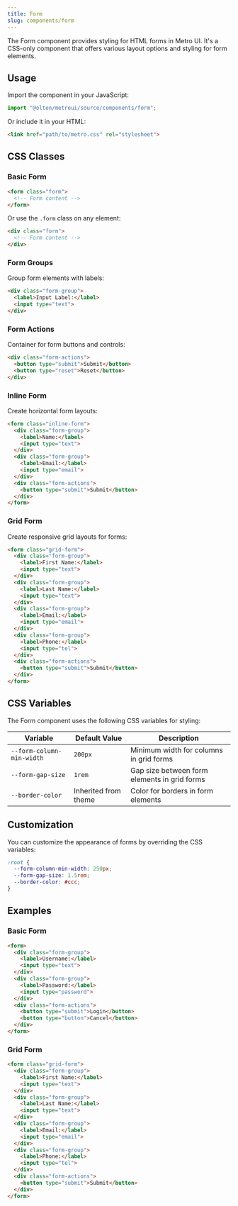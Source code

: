 ```yaml
---
title: Form
slug: components/form
---
```


The Form component provides styling for HTML forms in Metro UI. It's a CSS-only component that offers various layout options and styling for form elements.

## Usage

Import the component in your JavaScript:

```javascript
import "@olton/metroui/source/components/form";
```

Or include it in your HTML:

```html
<link href="path/to/metro.css" rel="stylesheet">
```

## CSS Classes

### Basic Form

```html
<form class="form">
  <!-- Form content -->
</form>
```

Or use the `.form` class on any element:

```html
<div class="form">
  <!-- Form content -->
</div>
```

### Form Groups

Group form elements with labels:

```html
<div class="form-group">
  <label>Input Label:</label>
  <input type="text">
</div>
```

### Form Actions

Container for form buttons and controls:

```html
<div class="form-actions">
  <button type="submit">Submit</button>
  <button type="reset">Reset</button>
</div>
```

### Inline Form

Create horizontal form layouts:

```html
<form class="inline-form">
  <div class="form-group">
    <label>Name:</label>
    <input type="text">
  </div>
  <div class="form-group">
    <label>Email:</label>
    <input type="email">
  </div>
  <div class="form-actions">
    <button type="submit">Submit</button>
  </div>
</form>
```

### Grid Form

Create responsive grid layouts for forms:

```html
<form class="grid-form">
  <div class="form-group">
    <label>First Name:</label>
    <input type="text">
  </div>
  <div class="form-group">
    <label>Last Name:</label>
    <input type="text">
  </div>
  <div class="form-group">
    <label>Email:</label>
    <input type="email">
  </div>
  <div class="form-group">
    <label>Phone:</label>
    <input type="tel">
  </div>
  <div class="form-actions">
    <button type="submit">Submit</button>
  </div>
</form>
```

## CSS Variables

The Form component uses the following CSS variables for styling:

| Variable | Default Value | Description |
|----------|---------------|-------------|
| `--form-column-min-width` | `200px` | Minimum width for columns in grid forms |
| `--form-gap-size` | `1rem` | Gap size between form elements in grid forms |
| `--border-color` | Inherited from theme | Color for borders in form elements |

## Customization

You can customize the appearance of forms by overriding the CSS variables:

```css
:root {
  --form-column-min-width: 250px;
  --form-gap-size: 1.5rem;
  --border-color: #ccc;
}
```

## Examples

### Basic Form

```html
<form>
  <div class="form-group">
    <label>Username:</label>
    <input type="text">
  </div>
  <div class="form-group">
    <label>Password:</label>
    <input type="password">
  </div>
  <div class="form-actions">
    <button type="submit">Login</button>
    <button type="button">Cancel</button>
  </div>
</form>
```

### Grid Form

```html
<form class="grid-form">
  <div class="form-group">
    <label>First Name:</label>
    <input type="text">
  </div>
  <div class="form-group">
    <label>Last Name:</label>
    <input type="text">
  </div>
  <div class="form-group">
    <label>Email:</label>
    <input type="email">
  </div>
  <div class="form-group">
    <label>Phone:</label>
    <input type="tel">
  </div>
  <div class="form-actions">
    <button type="submit">Submit</button>
  </div>
</form>
```